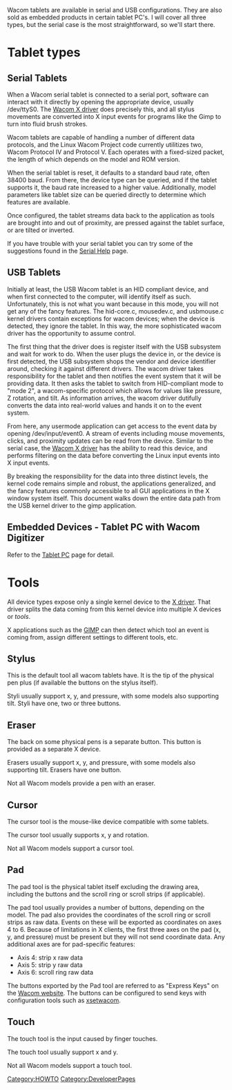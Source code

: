 Wacom tablets are available in serial and USB configurations. They are also sold as embedded products in certain tablet PC's. I will cover all three types, but the serial case is the most straightforward, so we'll start there.

= Tablet types =
== Serial Tablets ==

When a Wacom serial tablet is connected to a serial port, software can interact with it directly by opening the appropriate device, usually /dev/ttyS0. The [[xf86-input-wacom|Wacom X driver]] does precisely this, and all stylus movements are converted into X input events for programs like the Gimp to turn into fluid brush strokes.

Wacom tablets are capable of handling a number of different data protocols, and the Linux Wacom Project code currently utilitizes two, Wacom Protocol IV and Protocol V. Each operates with a fixed-sized packet, the length of which depends on the model and ROM version.

When the serial tablet is reset, it defaults to a standard baud rate, often 38400 baud. From there, the device type can be queried, and if the tablet supports it, the baud rate increased to a higher value. Additionally, model parameters like tablet size can be queried directly to determine which features are available.

Once configured, the tablet streams data back to the application as tools are brought into and out of proximity, are pressed against the tablet surface, or are tilted or inverted.

If you have trouble with your serial tablet you can try some of the suggestions found in the [[Serial Help]] page.

== USB Tablets ==

Initially at least, the USB Wacom tablet is an HID compliant device, and when first connected to the computer, will identify itself as such. Unfortunately, this is not what you want because in this mode, you will not get any of the fancy features. The hid-core.c, mousedev.c, and usbmouse.c kernel drivers contain exceptions for wacom devices; when the device is detected, they ignore the tablet. In this way, the more sophisticated wacom driver has the opportunity to assume control.

The first thing that the driver does is register itself with the USB subsystem and wait for work to do. When the user plugs the device in, or the device is first detected, the USB subsystem shops the vendor and device identifier around, checking it against different drivers. The wacom driver takes responsibility for the tablet and then notifies the event system that it will be providing data. It then asks the tablet to switch from HID-compliant mode to "mode 2", a wacom-specific protocol which allows for values like pressure, Z rotation, and tilt. As information arrives, the wacom driver dutifully converts the data into real-world values and hands it on to the event system.

From here, any usermode application can get access to the event data by opening /dev/input/event0. A stream of events including mouse movements, clicks, and proximity updates can be read from the device. Similar to the serial case, the [[xf86-input-wacom|Wacom X driver]] has the ability to read this device, and performs filtering on the data before converting the Linux input events into X input events.

By breaking the responsibility for the data into three distinct levels, the kernel code remains simple and robust, the applications generalized, and the fancy features commonly accessible to all GUI applications in the X window system itself. This document walks down the entire data path from the USB kernel driver to the gimp application.

== Embedded Devices - Tablet PC with Wacom Digitizer ==

Refer to the [[Tablet PC]] page for detail.

= Tools =
All device types expose only a single kernel device to the
[[xf86-input-wacom|X driver]]. That driver splits the data coming from this
kernel device into multiple X devices or ''tools''.

X applications such as the [http://www.gimp.org GIMP] can then detect which
tool an event is coming from, assign different settings to different tools,
etc.

== Stylus ==
This is the default tool all wacom tablets have. It is the tip of the physical
pen plus (if available the buttons on the stylus itself).

Styli usually support x, y, and pressure, with some models also supporting
tilt. Styli have one, two or three buttons.

== Eraser ==
The back on some physical pens is a separate button. This button is provided
as a separate X device.

Erasers usually support x, y, and pressure, with some models also supporting
tilt. Erasers have one button.

Not all Wacom models provide a pen with an eraser.

== Cursor ==
The cursor tool is the mouse-like device compatible with some tablets.

The cursor tool usually supports x, y and rotation.

Not all Wacom models support a cursor tool.

== Pad ==
The pad tool is the physical tablet itself excluding the drawing area,
including the buttons and the scroll ring or scroll strips (if applicable).

The pad tool usually provides a number of buttons, depending on the model.
The pad also provides the coordinates of the scroll ring or scroll strips as
raw data. Events on these will be exported as coordinates on axes 4 to 6. 
Because of limitations in X clients, the first three axes on the pad (x, y, and pressure) must be present but they will not send coordinate data.
Any additional axes are for pad-specific features:
* Axis 4: strip x raw data
* Axis 5: strip y raw data
* Axis 6: scroll ring raw data

The buttons exported by the Pad tool are referred to as "Express Keys" on the [http://www.wacom.com Wacom website]. The buttons can be configured to send keys with configuration tools such as [[xsetwacom]].

== Touch ==
The touch tool is the input caused by finger touches.

{{Fixme|reason=
* Is this correct?
* What about 2FGT?}}
The touch tool usually support x and y.

Not all Wacom models support a touch tool.

[[Category:HOWTO]]
[[Category:DeveloperPages]]